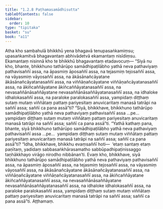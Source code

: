 ```yaml
---
title: "1.2.8 Paṭhamasamādhisutta"
tableOfContents: false
sidebar:
  order: 10
type: "tipitaka"
basket: "su"
book: "a11"
---
```



<DynamicBreadcrumb />

<Division number="18" book="a11" bookNo="17" page="551">

<Paragraph number="184" book="a11">
Atha kho sambahulā bhikkhū yena bhagavā tenupasaṅkamiṃsu; upasaṅkamitvā bhagavantaṃ abhivādetvā ekamantaṃ nisīdiṃsu. Ekamantaṃ nisinnā kho te bhikkhū bhagavantaṃ etadavocuṃ—
</Paragraph>

<Paragraph number="185" book="a11">
“Siyā nu kho, bhante, bhikkhuno tathārūpo samādhipaṭilābho yathā neva pathaviyaṃ pathavisaññī assa, na āpasmiṃ āposaññī assa, na tejasmiṃ tejosaññī assa, na vāyasmiṃ vāyosaññī assa, na ākāsānañcāyatane ākāsānañcāyatanasaññī assa, na viññāṇañcāyatane viññāṇañcāyatanasaññī assa, na ākiñcaññāyatane ākiñcaññāyatanasaññī assa, na nevasaññānāsaññāyatane nevasaññānāsaññāyatanasaññī assa, na idhaloke idhalokasaññī assa, na paraloke paralokasaññī assa, yampidaṃ diṭṭhaṃ sutaṃ mutaṃ viññātaṃ pattaṃ pariyesitaṃ anuvicaritaṃ manasā tatrāpi na saññī assa; saññī ca pana assā”ti?
</Paragraph>

<Paragraph number="186" book="a11">
“Siyā, bhikkhave, bhikkhuno tathārūpo samādhipaṭilābho yathā neva pathaviyaṃ pathavisaññī assa …pe…  yampidaṃ diṭṭhaṃ sutaṃ mutaṃ viññātaṃ pattaṃ pariyesitaṃ anuvicaritaṃ manasā tatrāpi na saññī assa; saññī ca pana assā”ti.
</Paragraph>

<Paragraph number="187" book="a11">
“Yathā kathaṃ pana, bhante, siyā bhikkhuno tathārūpo samādhipaṭilābho yathā neva pathaviyaṃ pathavisaññī assa …pe…  yampidaṃ diṭṭhaṃ sutaṃ mutaṃ viññātaṃ pattaṃ pariyesitaṃ anuvicaritaṃ manasā tatrāpi na saññī assa; saññī ca pana assā”ti?
</Paragraph>

<Paragraph number="188" book="a11">
“Idha, bhikkhave, bhikkhu evaṃsaññī hoti—  ‘etaṃ santaṃ etaṃ paṇītaṃ, yadidaṃ sabbasaṅkhārasamatho sabbūpadhipaṭinissaggo taṇhākkhayo virāgo nirodho nibbānan’ti. Evaṃ kho, bhikkhave, siyā bhikkhuno tathārūpo samādhipaṭilābho yathā neva pathaviyaṃ pathavisaññī assa, na āpasmiṃ āposaññī assa, na tejasmiṃ tejosaññī assa, na vāyasmiṃ vāyosaññī assa, na ākāsānañcāyatane ākāsānañcāyatanasaññī assa, na viññāṇañcāyatane viññāṇañcāyatanasaññī assa, na ākiñcaññāyatane ākiñcaññāyatanasaññī assa, na nevasaññānāsaññāyatane nevasaññānāsaññāyatanasaññī assa, na idhaloke idhalokasaññī assa, na paraloke paralokasaññī assa, yampidaṃ diṭṭhaṃ sutaṃ mutaṃ viññātaṃ pattaṃ pariyesitaṃ anuvicaritaṃ manasā tatrāpi na saññī assa; saññī ca pana assā”ti.

</Paragraph>
</Division>

<Paragraph number="189" type="center" book="a11">
Aṭṭhamaṃ.
</Paragraph>